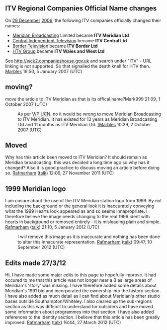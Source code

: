 <article id="8774309" title=Talk:ITV Meridian>
	<talkpage id="8774309" title="Talk:ITV Meridian">
{{WikiProjectBannerShell|1=
{{British TV channels project|class=B|importance=mid}}
{{WikiProject Dorset |class=B |importance=Low}}
{{WikiProject Essex|class=B|importance=Low}}
{{WikiProject Hampshire|class=B|importance=low}}
{{WikiProject Kent |class=B |importance=Low}}
{{WikiProject Sussex |class=B |importance=Low}}
{{WikiProject Surrey |class=B |importance=Low}}
{{WikiProject Wight |class=B |importance=Low}}
}}


==ITV Regional Companies Official Name changes==
On [[29 December]] [[2006]], the following ITV companies officially changed their names:

*[[Meridian Broadcasting]] Limited became '''ITV Meridian Ltd'''
*[[Central Independent Television]] became '''ITV Central Ltd'''
*[[Border Television]] became '''ITV Border Ltd'''
*[[HTV|HTV Group]] became '''ITV Wales and West Ltd'''

See http://wck2.companieshouse.gov.uk and search under &quot;ITV&quot; - URL linking is not supported.
So that signalled the death knell for HTV then. [[User:Marbles333|Marbles]] 19:50, 5 January 2007 (UTC)

==moving?==
move the article to ITV Meridian as that is its offical name?Mark999 21:09, 1 October 2007 (UTC)
:As per [[WP:UCN]], no it would be wrong to move Meridian Broadcasting to ITV Meridian. It has existed for 13 years as Meridian Broadcasting Ltd and 11 months as ITV Meridian Ltd. [[User:Marbles|/Marbles]] 10:29, 2 October 2007 (UTC)

== Moved ==

Why has this article been moved to ITV Meridian? It should remain as Meridian broadcasting: this was decided a long time ago so why has it changed? Also it is good practice to discuss moving an article before doing so. [[User:Rafmarham|Rafmarham]] ([[User talk:Rafmarham|talk]]) 12:06, 27 November 2011 (UTC)

== 1999 Meridian logo ==

I am unsure about the use of the ITV Meridian station logo from 1999. By not including the background or the general look it is inaccurately conveying what the 1999 Hearts look appeared as and so seems innapropriate. I therefore believe the image needs changing to the real 1999 ident with hearts in background or removed entirely - it is misleading plain and simple. [[User:Rafmarham|Rafmarham]] ([[User talk:Rafmarham|talk]]) 21:10, 5 January 2012 (UTC)

:I will remove this image as it is inaccurate and nothing has been done to alter this innacurate representation. [[User:Rafmarham|Rafmarham]] ([[User talk:Rafmarham|talk]]) 09:47, 10 September 2012 (UTC)

== Edits made 27/3/12 ==

Hi, I have made some major edits to this page to hopefully improve. It had occured to me that this article was not longer near a B as large areas of Meridian's 'story' was missing. I have therefore added some details about Meridian's 1991 bid and incorporated the ownership into the history section. I have also added as much detail as I can find about Meridian's other studio bases outside Southampton/Whiteley. I also cleared up the sub-regions section as this was difficult to understand for outsiders and have moved some information about programmes into that section. I have also added references to the Identity section. I believe that this article has been greatly improved. [[User:Rafmarham|Rafmarham]] ([[User talk:Rafmarham|talk]]) 16:44, 27 March 2012 (UTC)
	</talkpage>
</article>